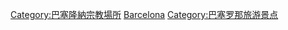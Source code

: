 {{Commons category|Churches in Barcelona}}

[[Category:巴塞隆納宗教場所|Category:巴塞隆納宗教場所]]
[[Category:西班牙各城市教堂|Barcelona]]
[[Category:巴塞罗那旅游景点|Category:巴塞罗那旅游景点]]